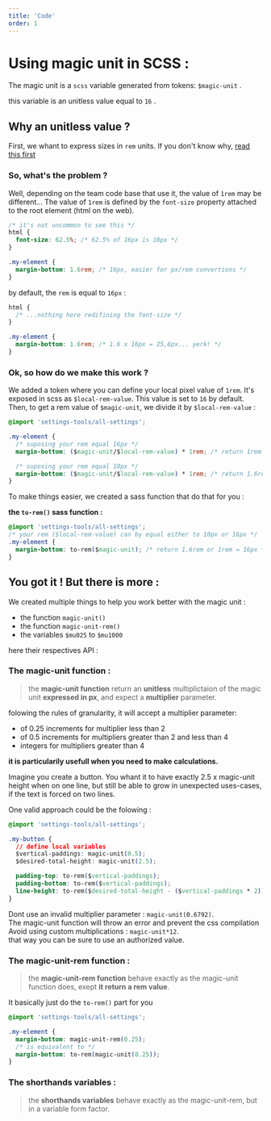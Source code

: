 ```yaml
---
title: 'Code'
order: 1
---
```


# Using magic unit in SCSS :

The magic unit is a `scss` variable generated from tokens: `$magic-unit` .

this variable is an unitless value equal to `16` .

## Why an unitless value ?

First, we whant to express sizes in `rem` units.
If you don't know why, [read this first](https://www.sitepoint.com/understanding-and-using-rem-units-in-css/)

### So, what's the problem ?

Well, depending on the team code base that use it, the value of `1rem` may be different... The value of `1rem` is defined by the `font-size` property attached to the root element (html on the web).

```css
/* it's not uncommon to see this */
html {
  font-size: 62.5%; /* 62.5% of 16px is 10px */
}

.my-element {
  margin-bottom: 1.6rem; /* 16px, easier for px/rem convertions */
}
```

by default, the `rem` is equal to `16px` :

```css
html {
  /* ...nothing here redifining the font-size */
}

.my-element {
  margin-bottom: 1.6rem; /* 1.6 x 16px = 25,6px... yerk! */
}
```

### Ok, so how do we make this work ?

We added a token where you can define your local pixel value of `1rem`. It's exposed in scss as `$local-rem-value`. This value is set to `16` by default. Then, to get a rem value of `$magic-unit`, we divide it by `$local-rem-value` :

```css
@import 'settings-tools/all-settings';

.my-element {
  /* suposing your rem equal 16px */
  margin-bottom: ($magic-unit/$local-rem-value) * 1rem; /* return 1rem = 16px */

  /* suposing your rem equal 10px */
  margin-bottom: ($magic-unit/$local-rem-value) * 1rem; /* return 1.6rem = 16px */
}
```

To make things easier, we created a sass function that do that for you :

**the `to-rem()` sass function :**

```css
@import 'settings-tools/all-settings';
/* your rem ($local-rem-value) can by equal either to 10px or 16px */
.my-element {
  margin-bottom: to-rem($magic-unit); /* return 1.6rem or 1rem = 16px */
}
```

## You got it ! But there is more :

We created multiple things to help you work better with the magic unit :

- the function `magic-unit()`
- the function `magic-unit-rem()`
- the variables `$mu025` to `$mu1000`

here their respectives API :

### The magic-unit function :

> the **magic-unit function** return an **unitless** multiplictaion of the magic unit **expressed in px**, and expect a **multiplier** parameter.

folowing the rules of granularity, it will accept a multiplier parameter:

- of 0.25 increments for multiplier less than 2
- of 0.5 increments for multipliers greater than 2 and less than 4
- integers for multipliers greater than 4

**it is particularily usefull when you need to make calculations.**

Imagine you create a button. You whant it to have exactly 2.5 x magic-unit height when on one line, but still be able to grow in unexpected uses-cases, if the text is forced on two lines.

One valid approach could be the folowing :

```css
@import 'settings-tools/all-settings';

.my-button {
  // define local variables
  $vertical-paddings: magic-unit(0.5);
  $desired-total-height: magic-unit(2.5);

  padding-top: to-rem($vertical-paddings);
  padding-bottom: to-rem($vertical-paddings);
  line-height: to-rem($desired-total-height - ($vertical-paddings * 2));
}
```

<Hint type="dont">
    <HintItem dont>
        Dont use an invalid multiplier parameter : <code>magic-unit(0.6792)</code>. <br />The magic-unit function will throw an error and prevent the css compilation
    </HintItem>
    <HintItem dont>
        Avoid using custom multiplications : <code>magic-unit*12</code>. <br /> that way you can be sure to use an authorized value.
    </HintItem>
</Hint>

### The magic-unit-rem function :

> the **magic-unit-rem function** behave exactly as the magic-unit function does, exept **it return a rem value**.

It basically just do the `to-rem()` part for you

```css
@import 'settings-tools/all-settings';

.my-element {
  margin-bottom: magic-unit-rem(0.25);
  /* is equivalent to */
  margin-bottom: to-rem(magic-unit(0.25));
}
```

### The shorthands variables :

> the **shorthands variables** behave exactly as the magic-unit-rem, but in a variable form factor.
